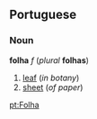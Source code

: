 ==Portuguese==
===Noun===
'''folha''' ''f'' (''plural'' '''folhas''')

#[[leaf]] (''in botany'')
#[[sheet]] (''of paper'')

[[pt:Folha]]